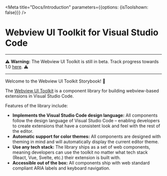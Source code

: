 
<Meta title="Docs/Introduction" parameters={{options: {isToolshown: false}}} />

# Webview UI Toolkit for Visual Studio Code

---

⚠️ **Warning:** The Webview UI Toolkit is still in beta. Track progress towards 1.0 [here](https://github.com/microsoft/vscode-webview-ui-toolkit/issues?q=is%3Aopen+is%3Aissue+milestone%3Av1.0). ⚠️

---

Welcome to the Webview UI Toolkit Storybook! 👋

The [Webview UI Toolkit](https://github.com/microsoft/vscode-webview-ui-toolkit) is a component library for building webview-based extensions in Visual Studio Code.

Features of the library include:

-   **Implements the Visual Studio Code design language:** All components follow the design language of Visual Studio Code – enabling developers to create extensions that have a consistent look and feel with the rest of the editor.
-   **Automatic support for color themes:** All components are designed with theming in mind and will automatically display the current editor theme.
-   **Use any tech stack:** The library ships as a set of web components, meaning developers can use the toolkit no matter what tech stack (React, Vue, Svelte, etc.) their extension is built with.
-   **Accessible out of the box:** All components ship with web standard compliant ARIA labels and keyboard navigation.
